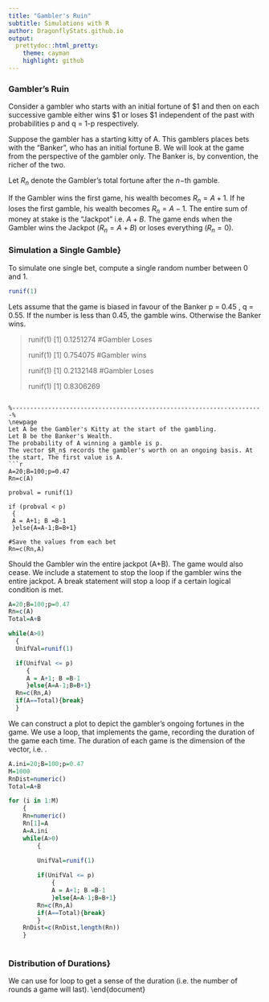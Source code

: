```yaml
---
title: "Gambler's Ruin"
subtitle: Simulations with R
author: DragonflyStats.github.io
output:
  prettydoc::html_pretty:
    theme: cayman
    highlight: github
---
```



### Gambler's Ruin

Consider a gambler who starts with an initial fortune of \$1 and then on each successive gamble
either wins \$1 or loses \$1 independent of the past with probabilities p and q = 1-p respectively.

Suppose the gambler has a starting kitty of A.
This gamblers places bets with the “Banker”, who has an initial fortune B. We will look at the game from the perspective of the gambler only.
The Banker is, by convention, the richer of the two.

\begin{itemize}
*  Probability of successful gamble for gambler : p
*  Probability of unsuccessful gamble for gambler : q 	(where q =  1 - p )
*  Ratio of success probability to failure success:	$s = p / q$
*  Conventionally the game is biased in favour of the Banker (i.e. $q>p$ and $s<1$)
\end{itemize}

Let $R_n$ denote the Gambler’s total fortune after the $n-$th gamble.

If the Gambler wins the first game, his wealth becomes $R_n =A+1$.
If he loses the first gamble, his wealth becomes $R_n = A-1$.
The entire sum of money at stake is the “Jackpot” i.e.   $A+B$.
The game ends when the Gambler wins the Jackpot ($R_n = A+B$) or loses everything ($R_n = 0$).


### Simulation a Single Gamble}


To simulate one single bet, compute a single random number between 0 and 1.
```r

runif(1)
```


Lets assume that the game is biased in favour of the Banker
p = 0.45 , q = 0.55.
If the number is less than 0.45, the gamble wins. Otherwise the Banker wins.


> runif(1)
[1] 0.1251274
>#Gambler Loses
>
> runif(1)
[1] 0.754075
>#Gambler wins
>
> runif(1)
[1] 0.2132148
>#Gambler Loses
>
> runif(1)
[1] 0.8306269
```

%----------------------------------------------------------------------%
\newpage
Let A be the Gambler's Kitty at the start of the gambling.
Let B be the Banker's Wealth.
The probability of A winning a gamble is p.
The vector $R_n$ records the gambler's worth on an ongoing basis. At the start, The first value is A.
```r


A=20;B=100;p=0.47
Rn=c(A)

probval = runif(1)

if (probval < p)
 {
 A = A+1; B =B-1
 }else{A=A-1;B=B+1}

#Save the values from each bet
Rn=c(Rn,A)
```

\newpage
Should the Gambler win the entire jackpot (A+B). The game would also cease. We include a \textbf{\texttt{break}} statement to stop the loop if the gambler wins the entire jackpot. A break statement will stop a loop if a certain logical condition is met.

```r

A=20;B=100;p=0.47
Rn=c(A)
Total=A+B

while(A>0)
  {
  UnifVal=runif(1)

  if(UnifVal <= p)
     {
     A = A+1; B =B-1
     }else{A=A-1;B=B+1}
  Rn=c(Rn,A)
  if(A==Total){break}
  }
```

We can construct a plot to depict the gambler's ongoing fortunes in the game. We use a \texttt{for} loop, that implements the game, recording the duration of the game each time. The duration of each game is the dimension of the \texttt{Rn} vector, i.e. \texttt{length(Rn)}.


```r

A.ini=20;B=100;p=0.47
M=1000
RnDist=numeric()
Total=A+B

for (i in 1:M)
    {
    Rn=numeric()
    Rn[1]=A
    A=A.ini
    while(A>0)
        {
       
        UnifVal=runif(1)

        if(UnifVal <= p)
            {
            A = A+1; B =B-1
            }else{A=A-1;B=B+1}
        Rn=c(Rn,A)
        if(A==Total){break}
        }
    RnDist=c(RnDist,length(Rn))
    }
    

```

### Distribution of Durations}
We can use for loop to get a sense of the duration (i.e. the number of rounds a game will last).
\newpage
\end{document}

